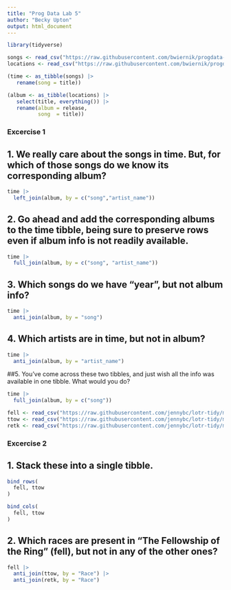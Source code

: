 ```yaml
---
title: "Prog Data Lab 5"
author: "Becky Upton"
output: html_document
---
```


```r
library(tidyverse)

songs <- read_csv("https://raw.githubusercontent.com/bwiernik/progdata-class/master/data/singer/songs.csv")
locations <- read_csv("https://raw.githubusercontent.com/bwiernik/progdata-class/master/data/singer/loc.csv")

(time <- as_tibble(songs) |> 
   rename(song = title))

(album <- as_tibble(locations) |> 
   select(title, everything()) |> 
   rename(album = release,
          song  = title))
```
### Excercise 1
## 1. We really care about the songs in time. But, for which of those songs do we know its corresponding album?
```r
time |> 
  left_join(album, by = c("song","artist_name"))
```
## 2. Go ahead and add the corresponding albums to the time tibble, being sure to preserve rows even if album info is not readily available.
```r
time |> 
  full_join(album, by = c("song", "artist_name"))
```

## 3. Which songs do we have “year”, but not album info?
```r
time |> 
  anti_join(album, by = "song")
```
## 4. Which artists are in time, but not in album?
```r
time |>
  anti_join(album, by = "artist_name")
```
##5. You’ve come across these two tibbles, and just wish all the info was available in one tibble. What would you do?
```r
time |> 
  full_join(album, by = c("song"))
```


```r
fell <- read_csv("https://raw.githubusercontent.com/jennybc/lotr-tidy/master/data/The_Fellowship_Of_The_Ring.csv")
ttow <- read_csv("https://raw.githubusercontent.com/jennybc/lotr-tidy/master/data/The_Two_Towers.csv")
retk <- read_csv("https://raw.githubusercontent.com/jennybc/lotr-tidy/master/data/The_Return_Of_The_King.csv")
```

### Excercise 2
## 1. Stack these into a single tibble.
```r
bind_rows(
  fell, ttow
)

bind_cols(
  fell, ttow
)
```
## 2. Which races are present in “The Fellowship of the Ring” (fell), but not in any of the other ones?
```r
fell |> 
  anti_join(ttow, by = "Race") |> 
  anti_join(retk, by = "Race")
```



